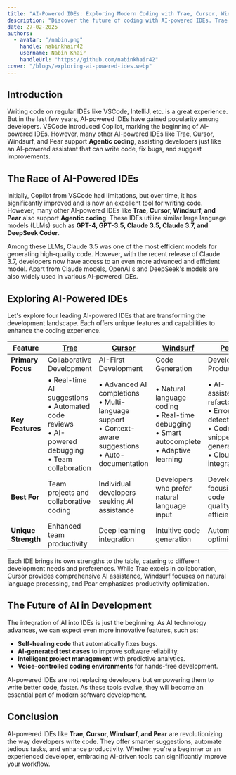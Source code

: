 ```yaml
---
title: "AI-Powered IDEs: Exploring Modern Coding with Trae, Cursor, Windsurf, and Pear"
description: "Discover the future of coding with AI-powered IDEs. Trae, Cursor, Windsurf, and Pear are leading the way in modern development tools."
date: 27-02-2025 
authors:
  - avatar: "/nabin.png"
    handle: nabinkhair42
    username: Nabin Khair
    handleUrl: "https://github.com/nabinkhair42"
cover: "/blogs/exploring-ai-powered-ides.webp"
---
```


## Introduction
Writing code on regular IDEs like VSCode, IntelliJ, etc. is a great experience. But in the last few years, AI-powered IDEs have gained popularity among developers. VSCode introduced Copilot, marking the beginning of AI-powered IDEs. However, many other AI-powered IDEs like Trae, Cursor, Windsurf, and Pear support **Agentic coding**, assisting developers just like an AI-powered assistant that can write code, fix bugs, and suggest improvements.

## The Race of AI-Powered IDEs

Initially, Copilot from VSCode had limitations, but over time, it has significantly improved and is now an excellent tool for writing code. However, many other AI-powered IDEs like **Trae, Cursor, Windsurf, and Pear** also support **Agentic coding**. These IDEs utilize similar large language models (LLMs) such as **GPT-4, GPT-3.5, Claude 3.5, Claude 3.7, and DeepSeek Coder**.

Among these LLMs, Claude 3.5 was one of the most efficient models for generating high-quality code. However, with the recent release of Claude 3.7, developers now have access to an even more advanced and efficient model. Apart from Claude models, OpenAI's and DeepSeek's models are also widely used in various AI-powered IDEs.

## Exploring AI-Powered IDEs
Let's explore four leading AI-powered IDEs that are transforming the development landscape. Each offers unique features and capabilities to enhance the coding experience.

| Feature | [Trae](https://www.trae.ai/) | [Cursor](https://www.cursor.com/) | [Windsurf](https://codeium.com/windsurf) | [Pear](https://trypear.ai) |
|---------|------------------------------|-----------------------------------|----------------------------------------|---------------------------|
| **Primary Focus** | Collaborative Development | AI-First Development | Code Generation | Developer Productivity |
| **Key Features** | • Real-time AI suggestions<br/>• Automated code reviews<br/>• AI-powered debugging<br/>• Team collaboration | • Advanced AI completions<br/>• Multi-language support<br/>• Context-aware suggestions<br/>• Auto-documentation | • Natural language coding<br/>• Real-time debugging<br/>• Smart autocomplete<br/>• Adaptive learning | • AI-assisted refactoring<br/>• Error detection<br/>• Code snippet generation<br/>• Cloud integration |
| **Best For** | Team projects and collaborative coding | Individual developers seeking AI assistance | Developers who prefer natural language input | Developers focusing on code quality and efficiency |
| **Unique Strength** | Enhanced team productivity | Deep learning integration | Intuitive code generation | Automated optimization |

Each IDE brings its own strengths to the table, catering to different development needs and preferences. While Trae excels in collaboration, Cursor provides comprehensive AI assistance, Windsurf focuses on natural language processing, and Pear emphasizes productivity optimization.


## The Future of AI in Development

The integration of AI into IDEs is just the beginning. As AI technology advances, we can expect even more innovative features, such as:
- **Self-healing code** that automatically fixes bugs.
- **AI-generated test cases** to improve software reliability.
- **Intelligent project management** with predictive analytics.
- **Voice-controlled coding environments** for hands-free development.

AI-powered IDEs are not replacing developers but empowering them to write better code, faster. As these tools evolve, they will become an essential part of modern software development.



## Conclusion

AI-powered IDEs like **Trae, Cursor, Windsurf, and Pear** are revolutionizing the way developers write code. They offer smarter suggestions, automate tedious tasks, and enhance productivity. Whether you're a beginner or an experienced developer, embracing AI-driven tools can significantly improve your workflow.
